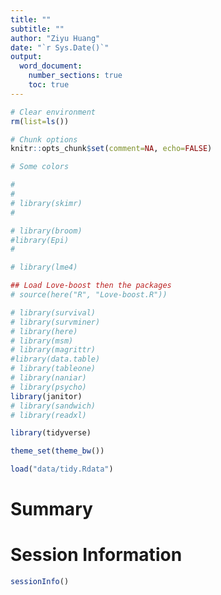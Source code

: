 ```yaml
---
title: ""
subtitle: ""
author: "Ziyu Huang"
date: "`r Sys.Date()`"
output:
  word_document:
    number_sections: true
    toc: true
---
```


```r
# Clear environment
rm(list=ls())

# Chunk options
knitr::opts_chunk$set(comment=NA, echo=FALSE)

# Some colors

```

```r
# 
# 
# library(skimr)
# 

# library(broom)
#library(Epi)
# 

# library(lme4)

## Load Love-boost then the packages
# source(here("R", "Love-boost.R"))

# library(survival)
# library(survminer)
# library(here)
# library(msm)
# library(magrittr)
#library(data.table)
# library(tableone)
# library(naniar)
# library(psycho)
library(janitor)
# library(sandwich)
# library(readxl)

library(tidyverse)

theme_set(theme_bw())

```

```r
load("data/tidy.Rdata")
```

\newpage

# Summary


\newpage


# Session Information

```r
sessionInfo()
```

